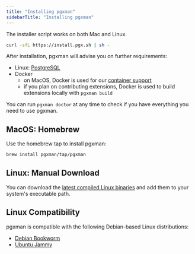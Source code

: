 ```yaml
---
title: "Installing pgxman"
sidebarTitle: "Installing pgxman"
---
```


The installer script works on both Mac and Linux.

```sh
curl -sfL https://install.pgx.sh | sh -
```

After installation, pgxman will advise you on further requirements:

- Linux: [PostgreSQL](installing_postgres)
- Docker
  - on MacOS, Docker is used for our [container support](container)
  - if you plan on contributing extensions, Docker is used to build extensions locally with `pgxman build`

You can run `pgxman doctor` at any time to check if you have everything you need to use pgxman.

## MacOS: Homebrew

Use the homebrew tap to install pgxman:

```sh
brew install pgxman/tap/pgxman
```

## Linux: Manual Download

You can download the [latest compiled Linux binaries][binaries] and add them to your system's executable path.

[binaries]: https://github.com/pgxman/release/releases/

## Linux Compatibility

pgxman is compatible with the following Debian-based Linux distributions:

- [Debian Bookworm](https://www.debian.org/releases/bookworm)
- [Ubuntu Jammy](https://releases.ubuntu.com/jammy)
